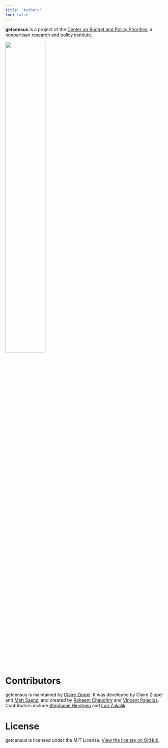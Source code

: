 ```yaml
---
title: "Authors"
toc: false
---
```


::: {layout="[70,30]"}

**getcensus** is a project of the [Center on Budget and Policy Priorities](https://www.cbpp.org), a nonpartisan research and policy institute.

<img src="resources/cbpp-logo.png" alt="" align="middle" width="50%"/>

:::

# Contributors

getcensus is maintained by [Claire Zippel](https://www.cbpp.org/about/our-staff/claire-zippel). It was developed by Claire Zippel and [Matt Saenz](https://github.com/matt-saenz), and created by [Raheem Chaudhry](https://github.com/raheem03) and [Vincent Palacios](https://github.com/vincentpalacios). Contributors include [Stephanie Hingtgen](https://www.cbpp.org/about/our-staff/stephanie-hingtgen) and [Lori Zakalik](https://github.com/lzak88).

# License

getcensus is licensed under the MIT License. [View the license on GitHub](https://github.com/CenterOnBudget/getcensus/blob/master/LICENSE).
